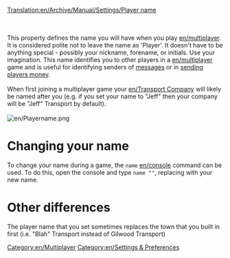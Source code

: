[[Translation:en/Archive/Manual/Settings/Player name]]

{{en/note|Newer versions call this option <code>client_name</code>}}
<br><br/>
This property defines the name you will have when you play [[en/multiplayer]]. It is considered polite not to leave the name as 'Player'. It doesn't have to be anything special - possibly your nickname, forename, or initials. Use your imagination. This name identifies you to other players in a [[en/multiplayer]] game and is useful for identifying senders of [https://wiki.openttd.org/Multiplayer#Chatting messages] or in [https://wiki.openttd.org/Multiplayer#Client_list sending players money].
<br><br/>
When first joining a multiplayer game your [[en/Transport Company]] will likely be named after you (e.g. if you set your name to "Jeff" then your company will be "Jeff" Transport by default).
<br><br/>
[[File:en/Playername.png]]

= Changing your name =
To change your name during a game, the <code>name</code> [[en/console]] command can be used.
To do this, open the console and type <code>name "<newname>"</code>, replacing <newname> with your new name.

= Other differences =
The player name that you set sometimes replaces the town that you built in first (i.e. "Blah" Transport instead of Gilwood Transport)

[[Category:en/Multiplayer]]
[[Category:en/Settings & Preferences]]
{{en/OpenTTD-Patch-Stub}}